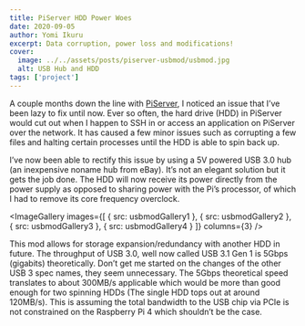 ```yaml
---
title: PiServer HDD Power Woes
date: 2020-09-05
author: Yomi Ikuru
excerpt: Data corruption, power loss and modifications!
cover:
  image: ../../assets/posts/piserver-usbmod/usbmod.jpg
  alt: USB Hub and HDD
tags: ['project']
---
```




A couple months down the line with [PiServer](https://yomis.blog/piserver), I noticed an issue that I’ve been lazy to fix until now.
Ever so often, the hard drive (HDD) in PiServer would cut out when I happen to SSH in or access an application on PiServer over the network. It has caused a few minor issues such as corrupting a few files and halting certain processes until the HDD is able to spin back up.

I’ve now been able to rectify this issue by using a 5V powered USB 3.0 hub (an inexpensive noname hub from eBay). It’s not an elegant solution but it gets the job done. The HDD will now receive its power directly from the power supply as opposed to sharing power with the Pi’s processor, of which I had to remove its core frequency overclock.

<ImageGallery
  images={[
    { src: usbmodGallery1 },
    { src: usbmodGallery2 },
    { src: usbmodGallery3 },
    { src: usbmodGallery4 }
  ]}
  columns={3}
/>

This mod allows for storage expansion/redundancy with another HDD in future. The throughput of USB 3.0, well now called USB 3.1 Gen 1 is 5Gbps (gigabits) theoretically. Don’t get me started on the changes of the other USB 3 spec names, they seem unnecessary. The 5Gbps theoretical speed translates to about 300MB/s applicable which would be more than good enough for two spinning HDDs (The single HDD tops out at around 120MB/s). This is assuming the total bandwidth to the USB chip via PCIe is not constrained on the Raspberry Pi 4 which shouldn’t be the case.
